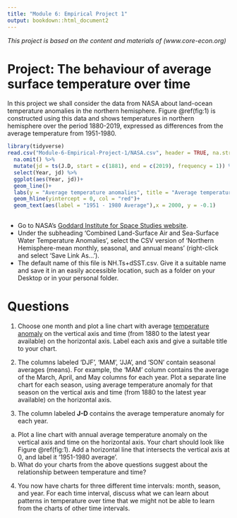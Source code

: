 ```yaml
---
title: "Module 6: Empirical Project 1"
output: bookdown::html_document2
---
```


*This project is based on the content and materials of (www.core-econ.org) *

# Project: The behaviour of average surface temperature over time

In this project we shall consider the data from NASA about land-ocean temperature anomalies in the northern hemisphere. Figure \@ref(fig:1) is constructed using this data and shows temperatures in northern hemisphere over the period 1880-2019, expressed as differences from the average temperature from 1951-1980.

```r
library(tidyverse)
read.csv("Module-6-Empirical-Project-1/NASA.csv", header = TRUE, na.strings = "***")  %>%
  na.omit() %>% 
  mutate(jd = ts(J.D, start = c(1881), end = c(2019), frequency = 1)) %>% 
  select(Year, jd) %>% 
  ggplot(aes(Year, jd))+
  geom_line()+
  labs(y = "Average temperature anomalies", title = "Average temperature anomaly in January\n in the northern hemisphere (1880 - 2019)")+
  geom_hline(yintercept = 0, col = "red")+
  geom_text(aes(label = "1951 - 1980 Average"),x = 2000, y = -0.1)
  
```


- Go to NASA's [Goddard Institute for Space Studies website](https://data.giss.nasa.gov/gistemp/).
- Under the subheading ‘Combined Land-Surface Air and Sea-Surface Water Temperature Anomalies’, select the CSV version of ‘Northern Hemisphere-mean monthly, seasonal, and annual means’ (right-click and select ‘Save Link As…’).
- The default name of this file is NH.Ts+dSST.csv. Give it a suitable name and save it in an easily accessible location, such as a folder on your Desktop or in your personal folder.

# Questions
1. Choose one month and plot a line chart with average [temperature anomaly](https://data.giss.nasa.gov/gistemp/faq/#q101) on the vertical axis and time (from 1880 to the latest year available) on the horizontal axis. Label each axis and give a suitable title to your chart.

1. The columns labeled ‘DJF’, ‘MAM’, ‘JJA’, and ‘SON’ contain seasonal averages (means). For example, the ‘MAM’ column contains the average of the March, April, and May columns for each year. Plot a separate line chart for each season, using average temperature anomaly for that season on the vertical axis and time (from 1880 to the latest year available) on the horizontal axis.
1. The column labeled **J-D** contains the average temperature anomaly for each year.
  a. Plot a line chart with annual average temperature anomaly on the vertical axis and time on the horizontal axis. Your chart should look like Figure \@ref(fig:1). Add a horizontal line that intersects the vertical axis at 0, and label it '1951-1980 average'.
  b. What do your charts from the above questions suggest about the relationship between temperature and time?
4. You now have charts for three different time intervals: month, season, and year. For each time interval, discuss what we can learn about patterns in temperature over time that we might not be able to learn from the charts of other time intervals.
